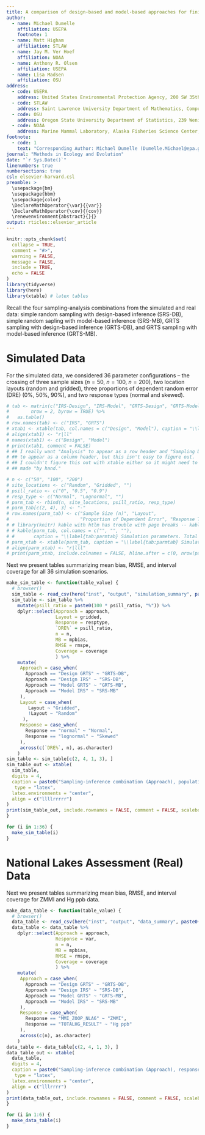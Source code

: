 ```yaml
---
title: A comparison of design-based and model-based approaches for finite population spatial data -- Supporting information.
author:
  - name: Michael Dumelle
    affiliation: USEPA
    footnote: 1
  - name: Matt Higham
    affiliation: STLAW
  - name: Jay M. Ver Hoef
    affiliation: NOAA
  - name: Anthony R. Olsen
    affiliation: USEPA
  - name: Lisa Madsen
    affiliation: OSU
address:
  - code: USEPA
    address: United States Environmental Protection Agency, 200 SW 35th St, Corvallis, Oregon, 97333
  - code: STLAW
    address: Saint Lawrence University Department of Mathematics, Computer Science, and Statistics, 23 Romoda Drive, Canton, New York, 13617
  - code: OSU
    address: Oregon State University Department of Statistics, 239 Weniger Hall, Corvallis, Oregon, 97331
  - code: NOAA
    address: Marine Mammal Laboratory, Alaska Fisheries Science Center, National Oceanic and Atmospheric Administration, Seattle, Washington, 98115
footnote:
  - code: 1
    text: "Corresponding Author: Michael Dumelle (Dumelle.Michael@epa.gov)"
journal: "Methods in Ecology and Evolution"
date: "`r Sys.Date()`"
linenumbers: true
numbersections: true
csl: elsevier-harvard.csl
preamble: >
  \usepackage{bm}
  \usepackage{bbm}
  \usepackage{color}
  \DeclareMathOperator{\var}{{var}}
  \DeclareMathOperator{\cov}{{cov}}
  \renewenvironment{abstract}{}{}
output: rticles::elsevier_article
---
```


```r
knitr::opts_chunk$set(
  collapse = TRUE,
  comment = "#>", 
  warning = FALSE, 
  message = FALSE,
  include = TRUE, 
  echo = FALSE
)
library(tidyverse)
library(here)
library(xtable) # latex tables
```

Recall the four sampling-analysis combinations from the simulated and real data: simple random sampling with design-based inference (SRS-DB), simple random sapling with model-based inference (SRS-MB), GRTS sampling with design-based inference (GRTS-DB), and GRTS sampling with model-based inference (GRTS-MB). 

# Simulated Data {#sec:simtabs}

For the simulated data, we considered 36 parameter configurations -- the crossing of three sample sizes ($n = 50$, $n = 100$, $n = 200)$, two location layouts (random and gridded), three proportions of dependent random error (DRE) (0%, 50%, 90%), and two response types (normal and skewed). 

```r
# tab <- matrix(c("IRS-Design", "IRS-Model", "GRTS-Design", "GRTS-Model"),
#        nrow = 2, byrow = TRUE) %>%
#   as.table()
# row.names(tab) <- c("IRS", "GRTS")
# xtab1 <- xtable(tab, col.names = c("Design", "Model"), caption = "\\label{tab:designanalysis} Sampling-analysis combinations in the simulation study. The rows give the two types of sampling designs and the columns give the two types of analyses.")
# align(xtab1) <- "r|ll"
# names(xtab1) <- c("Design", "Model")
# print(xtab1, comment = FALSE)
# ## I really want "Analysis" to appear as a row header and "Sampling Design" 
# ## to appear as a column header, but this isn't easy to figure out.
# ## I couldn't figure this out with xtable either so it might need to be
# ## made "by hand."
```


```r
# n <- c("50", "100", "200")
# site_locations <- c("Random", "Gridded", "")
# psill_ratio <- c("0", "0.5", "0.9")
# resp_type <- c("Normal", "Lognormal", "")
# parm_tab <- rbind(n, site_locations, psill_ratio, resp_type)
# parm_tab[c(2, 4), 3] <- "-"
# row.names(parm_tab) <- c("Sample Size (n)", "Layout", 
#                          "Proportion of Dependent Error", "Response Type")
# # library(knitr) kable with htlm has trouble with page breaks -- kable with latex harder for me than xtable
# # kable(parm_tab, col.names = c("", "", ""),
# #       caption = "\\label{tab:parmtab} Simulation parameters. Total variability for all scenarios was 2 so that the partial sill was 0, 1, or 1.8.")
# parm_xtab <- xtable(parm_tab, caption = "\\label{tab:parmtab} Simulation scenario options. All combinations of sample size, location layout, response type, and proportion of dependent random error composed the 36 simulation scenarios. In each simualtion scenario, the total variance was 2.")
# align(parm_xtab) <- "r|lll"
# print(parm_xtab, include.colnames = FALSE, hline.after = c(0, nrow(parm_xtab)), comment = FALSE)
```

Next we present tables summarizing mean bias, RMSE, and interval coverage for all 36 simulation scenarios.
```r
make_sim_table <- function(table_value) {
  # browser()
  sim_table <- read_csv(here("inst", "output", "simulation_summary", paste0("allsims", table_value, ".csv")))
  sim_table <- sim_table %>%
    mutate(psill_ratio = paste0(100 * psill_ratio, "%")) %>%
    dplyr::select(Approach = approach,
                  Layout = gridded,
                  Response = resptype,
                  `DRE%` = psill_ratio,
                  n = n,
                  MB = mpbias,
                  RMSE = rmspe,
                  Coverage = coverage
                  ) %>%
    mutate(
     Approach = case_when(
       Approach == "Design GRTS" ~ "GRTS-DB",
       Approach == "Design IRS" ~ "SRS-DB",
       Approach == "Model GRTS" ~ "GRTS-MB",
       Approach == "Model IRS" ~ "SRS-MB"
     ),
     Layout = case_when(
        Layout ~ "Gridded",
        !Layout ~ "Random"
      ),
     Response = case_when(
       Response == "normal" ~ "Normal",
       Response == "lognormal" ~ "Skewed"
     ),
     across(c(`DRE%`, n), as.character)
    )
sim_table <- sim_table[c(2, 4, 1, 3), ]
sim_table_out <- xtable(
  sim_table,
  digits = 4,
  caption = paste0("Sampling-inference combination (Approach), population layout (Layout), response type (Response), proportion of dependent random error (DRE\\%), sample size (n), mean bias (MB), root-mean-squared error (RMSE), and 95\\% interval coverage (Coverage) in simulation scenario ", table_value, "."),
   type = "latex",
  latex.environments = "center",
  align = c("llllrrrrr")
)
print(sim_table_out, include.rownames = FALSE, comment = FALSE, scalebox = "0.8")
}
```

```r
for (i in 1:36) {
  make_sim_table(i)
}
```

# National Lakes Assessment (Real) Data {#sec:datatabs}

Next we present tables summarizing mean bias, RMSE, and interval coverage for ZMMI and Hg ppb data.
```r
make_data_table <- function(table_value) {
  # browser()
  data_table <- read_csv(here("inst", "output", "data_summary", paste0("datasims", table_value, ".csv")))
  data_table <- data_table %>%
    dplyr::select(Approach = approach,
                  Response = var,
                  n = n,
                  MB = mpbias,
                  RMSE = rmspe,
                  Coverage = coverage
                  ) %>%
    mutate(
     Approach = case_when(
       Approach == "Design GRTS" ~ "GRTS-DB",
       Approach == "Design IRS" ~ "SRS-DB",
       Approach == "Model GRTS" ~ "GRTS-MB",
       Approach == "Model IRS" ~ "SRS-MB"
     ),
     Response = case_when(
       Response == "MMI_ZOOP_NLA6" ~ "ZMMI",
       Response == "TOTALHG_RESULT" ~ "Hg ppb"
     ),
     across(c(n), as.character)
    )
data_table <- data_table[c(2, 4, 1, 3), ]
data_table_out <- xtable(
  data_table,
  digits = 4,
  caption = paste0("Sampling-inference combination (Approach), response type (Response), sample size (n), mean bias (MB), root-mean-squared error (RMSE), and 95\\% interval coverage (Coverage) in a data application scenario ", table_value, "."),
   type = "latex",
  latex.environments = "center",
  align = c("lllrrrr")
)
print(data_table_out, include.rownames = FALSE, comment = FALSE, scalebox = "0.8")
}
```

```r
for (i in 1:6) {
  make_data_table(i)
}
```
